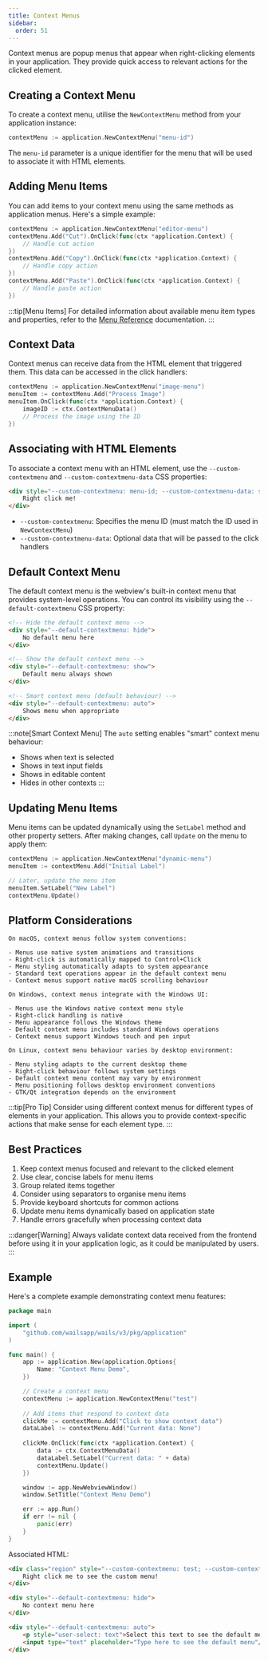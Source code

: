```yaml
---
title: Context Menus
sidebar:
  order: 51
---
```



Context menus are popup menus that appear when right-clicking elements in your application. They provide quick access to relevant actions for the clicked element.

## Creating a Context Menu

To create a context menu, utilise the `NewContextMenu` method from your application instance:

```go
contextMenu := application.NewContextMenu("menu-id")
```

The `menu-id` parameter is a unique identifier for the menu that will be used to associate it with HTML elements.

## Adding Menu Items

You can add items to your context menu using the same methods as application menus. Here's a simple example:

```go
contextMenu := application.NewContextMenu("editor-menu")
contextMenu.Add("Cut").OnClick(func(ctx *application.Context) {
    // Handle cut action
})
contextMenu.Add("Copy").OnClick(func(ctx *application.Context) {
    // Handle copy action
})
contextMenu.Add("Paste").OnClick(func(ctx *application.Context) {
    // Handle paste action
})
```

:::tip[Menu Items]
For detailed information about available menu item types and properties, refer to the [Menu Reference](./menu-reference) documentation.
:::

## Context Data

Context menus can receive data from the HTML element that triggered them. This data can be accessed in the click handlers:

```go
contextMenu := application.NewContextMenu("image-menu")
menuItem := contextMenu.Add("Process Image")
menuItem.OnClick(func(ctx *application.Context) {
    imageID := ctx.ContextMenuData()
    // Process the image using the ID
})
```

## Associating with HTML Elements

To associate a context menu with an HTML element, use the `--custom-contextmenu` and `--custom-contextmenu-data` CSS properties:

```html
<div style="--custom-contextmenu: menu-id; --custom-contextmenu-data: some-data">
    Right click me!
</div>
```

- `--custom-contextmenu`: Specifies the menu ID (must match the ID used in `NewContextMenu`)
- `--custom-contextmenu-data`: Optional data that will be passed to the click handlers

## Default Context Menu

The default context menu is the webview's built-in context menu that provides system-level operations. You can control its visibility using the `--default-contextmenu` CSS property:

```html
<!-- Hide the default context menu -->
<div style="--default-contextmenu: hide">
    No default menu here
</div>

<!-- Show the default context menu -->
<div style="--default-contextmenu: show">
    Default menu always shown
</div>

<!-- Smart context menu (default behaviour) -->
<div style="--default-contextmenu: auto">
    Shows menu when appropriate
</div>
```

:::note[Smart Context Menu]
The `auto` setting enables "smart" context menu behaviour:
- Shows when text is selected
- Shows in text input fields
- Shows in editable content
- Hides in other contexts
:::

## Updating Menu Items

Menu items can be updated dynamically using the `SetLabel` method and other property setters. After making changes, call `Update` on the menu to apply them:

```go
contextMenu := application.NewContextMenu("dynamic-menu")
menuItem := contextMenu.Add("Initial Label")

// Later, update the menu item
menuItem.SetLabel("New Label")
contextMenu.Update()
```

## Platform Considerations

<Tabs>
  <TabItem label="macOS" icon="fa-brands:apple">
    
    On macOS, context menus follow system conventions:
    
    - Menus use native system animations and transitions
    - Right-click is automatically mapped to Control+Click
    - Menu styling automatically adapts to system appearance
    - Standard text operations appear in the default context menu
    - Context menus support native macOS scrolling behaviour
    
  </TabItem>
  
  <TabItem label="Windows" icon="fa-brands:windows">
    
    On Windows, context menus integrate with the Windows UI:
    
    - Menus use the Windows native context menu style
    - Right-click handling is native
    - Menu appearance follows the Windows theme
    - Default context menu includes standard Windows operations
    - Context menus support Windows touch and pen input
    
  </TabItem>
  
  <TabItem label="Linux" icon="fa-brands:linux">
    
    On Linux, context menu behaviour varies by desktop environment:
    
    - Menu styling adapts to the current desktop theme
    - Right-click behaviour follows system settings
    - Default context menu content may vary by environment
    - Menu positioning follows desktop environment conventions
    - GTK/Qt integration depends on the environment
    
  </TabItem>
</Tabs>

:::tip[Pro Tip]
Consider using different context menus for different types of elements in your application. This allows you to provide context-specific actions that make sense for each element type.
:::

## Best Practices

1. Keep context menus focused and relevant to the clicked element
2. Use clear, concise labels for menu items
3. Group related items together
4. Consider using separators to organise menu items
5. Provide keyboard shortcuts for common actions
6. Update menu items dynamically based on application state
7. Handle errors gracefully when processing context data

:::danger[Warning]
Always validate context data received from the frontend before using it in your application logic, as it could be manipulated by users.
:::

## Example

Here's a complete example demonstrating context menu features:

```go
package main

import (
    "github.com/wailsapp/wails/v3/pkg/application"
)

func main() {
    app := application.New(application.Options{
        Name: "Context Menu Demo",
    })

    // Create a context menu
    contextMenu := application.NewContextMenu("test")
    
    // Add items that respond to context data
    clickMe := contextMenu.Add("Click to show context data")
    dataLabel := contextMenu.Add("Current data: None")
    
    clickMe.OnClick(func(ctx *application.Context) {
        data := ctx.ContextMenuData()
        dataLabel.SetLabel("Current data: " + data)
        contextMenu.Update()
    })

    window := app.NewWebviewWindow()
    window.SetTitle("Context Menu Demo")

    err := app.Run()
    if err != nil {
        panic(err)
    }
}
```

Associated HTML:

```html
<div class="region" style="--custom-contextmenu: test; --custom-contextmenu-data: item-123">
    Right click me to see the custom menu!
</div>

<div style="--default-contextmenu: hide">
    No context menu here
</div>

<div style="--default-contextmenu: auto">
    <p style="user-select: text">Select this text to see the default menu</p>
    <input type="text" placeholder="Type here to see the default menu"/>
</div>
